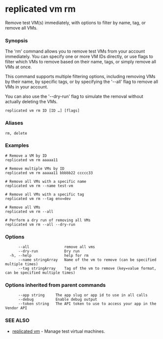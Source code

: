 # replicated vm rm

Remove test VM(s) immediately, with options to filter by name, tag, or remove all VMs.

### Synopsis

The 'rm' command allows you to remove test VMs from your account immediately. You can specify one or more VM IDs directly, or use flags to filter which VMs to remove based on their name, tags, or simply remove all VMs at once.

This command supports multiple filtering options, including removing VMs by their name, by specific tags, or by specifying the '--all' flag to remove all VMs in your account.

You can also use the '--dry-run' flag to simulate the removal without actually deleting the VMs.

```
replicated vm rm ID [ID …] [flags]
```

### Aliases

```
rm, delete
```

### Examples

```
# Remove a VM by ID
replicated vm rm aaaaa11

# Remove multiple VMs by ID
replicated vm rm aaaaa11 bbbbb22 ccccc33

# Remove all VMs with a specific name
replicated vm rm --name test-vm

# Remove all VMs with a specific tag
replicated vm rm --tag env=dev

# Remove all VMs
replicated vm rm --all

# Perform a dry run of removing all VMs
replicated vm rm --all --dry-run
```

### Options

```
      --all                remove all vms
      --dry-run            Dry run
  -h, --help               help for rm
      --name stringArray   Name of the vm to remove (can be specified multiple times)
      --tag stringArray    Tag of the vm to remove (key=value format, can be specified multiple times)
```

### Options inherited from parent commands

```
      --app string     The app slug or app id to use in all calls
      --debug          Enable debug output
      --token string   The API token to use to access your app in the Vendor API
```

### SEE ALSO

* [replicated vm](replicated-cli-vm)	 - Manage test virtual machines.

